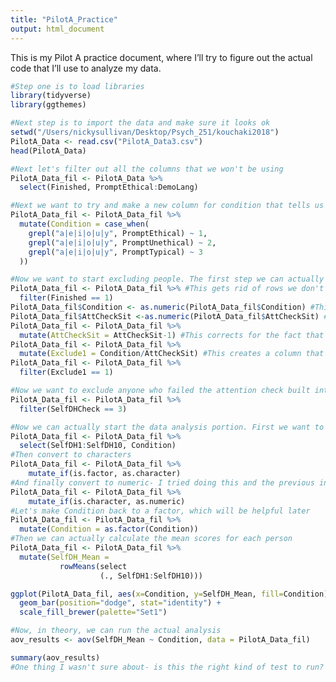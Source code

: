 ```yaml
---
title: "PilotA_Practice"
output: html_document
---
```


This is my Pilot A practice document, where I'll try to figure out the actual code that I'll use to analyze my data. 

```r
#Step one is to load libraries
library(tidyverse)
library(ggthemes)
```
```r
#Next step is to import the data and make sure it looks ok
setwd("/Users/nickysullivan/Desktop/Psych_251/kouchaki2018")
PilotA_Data <- read.csv("PilotA_Data3.csv")
head(PilotA_Data)
```
```r
#Next let's filter out all the columns that we won't be using
PilotA_Data_fil <- PilotA_Data %>%
  select(Finished, PromptEthical:DemoLang)
```

```r
#Next we want to try and make a new column for condition that tells us what prompt the participant got
PilotA_Data_fil <- PilotA_Data_fil %>%
  mutate(Condition = case_when(
    grepl("a|e|i|o|u|y", PromptEthical) ~ 1,
    grepl("a|e|i|o|u|y", PromptUnethical) ~ 2, 
    grepl("a|e|i|o|u|y", PromptTypical) ~ 3
  ))
```

```r
#Now we want to start excluding people. The first step we can actually exclude two of the three groups- those who didn't write anything and those who failed to answer the check where they reported what condition they were in. All we need to do is compare the Condition column to the check column, and if they're not the same exclude them
PilotA_Data_fil <- PilotA_Data_fil %>% #This gets rid of rows we don't need
  filter(Finished == 1)
PilotA_Data_fil$Condition <- as.numeric(PilotA_Data_fil$Condition) #This converts the Condition column to numbers
PilotA_Data_fil$AttCheckSit <-as.numeric(PilotA_Data_fil$AttCheckSit) #This converst the Att Check column to numbers
PilotA_Data_fil <- PilotA_Data_fil %>% 
  mutate(AttCheckSit = AttCheckSit-1) #This corrects for the fact that when you convert the Att Check column to numbers it screws it up by adding one to everything
PilotA_Data_fil <- PilotA_Data_fil %>%
  mutate(Exclude1 = Condition/AttCheckSit) #This creates a column that is one if we should keep it and is something else otherwise
PilotA_Data_fil <- PilotA_Data_fil %>%
  filter(Exclude1 == 1)

```

```r
#Now we want to exclude anyone who failed the attention check built into the self-dehumanization scale, which is comparably a lot easier
PilotA_Data_fil <- PilotA_Data_fil %>%
  filter(SelfDHCheck == 3)
```

```r
#Now we can actually start the data analysis portion. First we want to simplify our table a bit to get rid of columns that are now unnecessary
PilotA_Data_fil <- PilotA_Data_fil %>%
  select(SelfDH1:SelfDH10, Condition)
#Then convert to characters
PilotA_Data_fil <- PilotA_Data_fil %>%
    mutate_if(is.factor, as.character)
#And finally convert to numeric- I tried doing this and the previous in one function, but it wouldn't work for some reason
PilotA_Data_fil <- PilotA_Data_fil %>%
    mutate_if(is.character, as.numeric)
#Let's make Condition back to a factor, which will be helpful later
PilotA_Data_fil <- PilotA_Data_fil %>%
  mutate(Condition = as.factor(Condition))
#Then we can actually calculate the mean scores for each person
PilotA_Data_fil <- PilotA_Data_fil %>%
  mutate(SelfDH_Mean = 
           rowMeans(select
                    (., SelfDH1:SelfDH10)))

ggplot(PilotA_Data_fil, aes(x=Condition, y=SelfDH_Mean, fill=Condition)) +
  geom_bar(position="dodge", stat="identity") + 
  scale_fill_brewer(palette="Set1")
```

```r
#Now, in theory, we can run the actual analysis
aov_results <- aov(SelfDH_Mean ~ Condition, data = PilotA_Data_fil)

summary(aov_results)
#One thing I wasn't sure about- is this the right kind of test to run? It's what they report running in the original paper (as best as I can tell), but it seems a little strange to run it given that the scores for individual participants are actually mean scores themselves.
```

